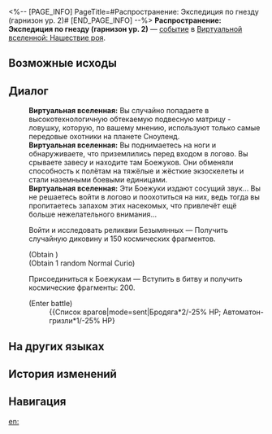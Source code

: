 <%-- [PAGE_INFO]
PageTitle=#Распространение: Экспедиция по гнезду (гарнизон ур. 2)#
[END_PAGE_INFO] --%>
{{Дополнить}}
{{ВВ Событие Инфобокс
|id                 = 19101-1
|Название           = 
|Изображение        = Событие ВВ Рой.png
|Испытание_в_вв     = 
|Испытание_в_рое    = Неизвестно
|Испытание_в_зиш    = 
|Испытание_в_рв     = 
|Испытание_в_облнеп = 
|Требования         = 
|Пред               = 
|След               = 
|Упоминания         = 
|Порядок            = 046
|Порядок_рв         = 
}}
'''Распространение: Экспедиция по гнезду (гарнизон ур. 2)''' — [[Виртуальная вселенная/События|событие]] в [[Виртуальная вселенная: Нашествие роя|Виртуальной вселенной: Нашествие роя]].

==Возможные исходы==
{{Возможные исходы
|Выбор_1 = Войти и исследовать реликвии Безымянных
|Результат_1 = Получить случайную диковину и 150 космических фрагментов.

|Выбор_2 = Присоединиться к Боежукам
|Результат_2 = Вступить в битву и получить космические фрагменты: 200.
}}

==Диалог==
{{Диалог Начало}}
:'''Виртуальная вселенная:''' Вы случайно попадаете в высокотехнологичную обтекаемую подвесную матрицу - ловушку, которую, по вашему мнению, используют только самые передовые охотники на планете Сноуленд.
:'''Виртуальная вселенная:''' Вы поднимаетесь на ноги и обнаруживаете, что приземлились перед входом в логово. Вы срываете завесу и находите там Боежуков. Они обменяли способность к полётам на тяжёлые и жёсткие экзоскелеты и стали наземными боевыми единицами.
:'''Виртуальная вселенная:''' Эти Боежуки издают сосущий звук... Вы не решаетесь войти в логово и поохотиться на них, ведь тогда вы пропитаетесь запахом этих насекомых, что привлечёт ещё больше нежелательного внимания...
:{{Диалог|Звезда}} Войти и исследовать реликвии Безымянных &mdash; Получить случайную диковину и 150 космических фрагментов.
:;(Obtain {{Предмет|Космические фрагменты|20|x=150}})
:;(Obtain 1 random Normal Curio)
:{{Диалог|Звезда}} Присоединиться к Боежукам &mdash; Вступить в битву и получить космические фрагменты: 200.
:;(Enter battle)
::{{Список врагов|mode=sent|Бродяга*2/-25% НР; Автоматон-гризли*1/-25% НР}
{{Диалог Конец}}

==На других языках==
{{На других языках
|en   = Propagation: Nest Exploration (Second Praetorian)
|zhs  = 繁育•虫巢探险（二级卫戍）
|zht  = 繁育•蟲巢探險（二級衛戍）
|ja   = {{Rubi|繁殖|はんしょく}}・{{Rubi|虫|むし}}の{{Rubi|巣|す}}{{Rubi|探険|たんけん}}（{{Rubi|二級守備|にきゅうしゅび}}）
|ko   = 번식•곤충집 탐험(2급 경비)
|es   = Propagación: Exploración del nido (segundo pretoriano)
|fr   = Exploration du nid de la Propagation (deuxième prétorien)
|ru   = Распространение: Экспедиция по гнезду (гарнизон ур. 2)
|th   = แพร่พันธุ์: สำรวจรังแมลง (กองกำลังระดับ 2)
|vi   = Sinh Sôi - Khám Phá Ổ Côn Trùng (Cảnh Vệ Cấp 2)
|de   = Die Ausbreitung: Nesterkundung (Garnisonsstufe 2)
|id   = Propagation: Eksplorasi Sarang Serangga (Garnisun Tingkat 2)
|pt   = Propagação: Exploração de Ninho (Segundo Pretoriano)
}}

==История изменений==
{{История изменений|3.5}}

==Навигация==
{{События ВВ Навбокс}}

[[en:]]
